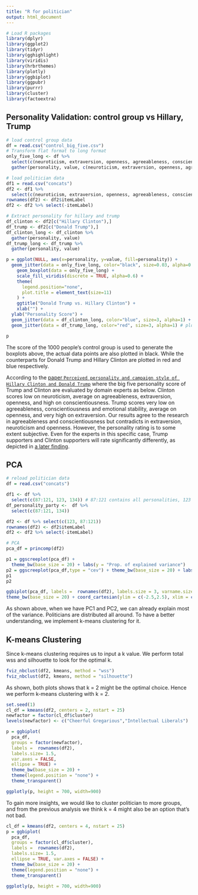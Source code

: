 ```yaml
---
title: "R for politician"
output: html_document
---
```


```r
# Load R packages
library(dplyr)
library(ggplot2)
library(tidyr)
library(gghighlight)
library(viridis)
library(hrbrthemes)
library(plotly)
library(ggbiplot)
library(ggpubr)
library(purrr)
library(cluster)
library(factoextra)
```

## Personality Validation: control group vs Hillary, Trump
```r
# load control group data
df = read.csv("control_big_five.csv")
# Transform flat format to long format
only_five_long <- df %>% 
  select(c(neuroticism, extraversion, openness, agreeableness, conscientiousness)) %>% 
  gather(personality, value, c(neuroticism, extraversion, openness, agreeableness, conscientiousness)) 

# load politician data
df1 = read.csv("concats")
df2 <- df1 %>% 
  select(c(neuroticism, extraversion, openness, agreeableness, conscientiousness,itemLabel))
rownames(df2) <- df2$itemLabel
df2 <- df2 %>% select(-itemLabel)

# Extract personality for hillary and trump
df_clinton <- df2[c("Hillary Clinton"),]
df_trump <- df2[c("Donald Trump"),]
df_clinton_long <- df_clinton %>% 
  gather(personality, value)
df_trump_long <- df_trump %>% 
  gather(personality, value)

p = ggplot(NULL, aes(x=personality, y=value, fill=personality)) +
  geom_jitter(data = only_five_long, color="black", size=0.03, alpha=0.1) +
    geom_boxplot(data = only_five_long) +
    scale_fill_viridis(discrete = TRUE, alpha=0.6) +
    theme(
      legend.position="none",
      plot.title = element_text(size=11)
    ) +
    ggtitle("Donald Trump vs. Hillary Clinton") +
    xlab("") + 
  ylab("Personality Score") +
  geom_jitter(data = df_clinton_long, color="blue", size=3, alpha=1) + # plot hillary point
  geom_jitter(data = df_trump_long, color="red", size=3, alpha=1) # plot trump point

p
```

The score of the 1000 people's control group is used to generate the boxplots above, the actual data points are also plotted in black. While the counterparts for Donald Trump and Hillary Clinton are plotted in red and blue respectively.

According to the [paper `Perceived personality and campaign style of Hillary Clinton and Donald Trump`](https://www.sciencedirect.com/science/article/pii/S0191886917305688?casa_token=1aBX0HMkSQ0AAAAA:I4CHEpEfM9LRiQCrsLw1lk61IUt0MJu2RvD8L7t_PV_xBHisPnM8Z78xrEyfTpqa1Xo7ollgvM7L) where the big five personality score of Trump and Clinton are evaluated by domain experts as below. 
Clinton scores low on neuroticism, average on agreeableness, extraversion, openness, and high on conscientiousness.
Trump scores very low on agreeableness, conscientiousness and emotional stability, average on openness, and very high on extraversion.
Our results agree to the research in agreeableness and conscientiousness but contradicts in extraversion, neuroticism and openness. 
However, the personality rating is to some extent subjective. Even for the experts in this specific case, Trump supporters and Clinton supporters will rate significantly differently, as depicted in [a later finding](https://www.sciencedirect.com/science/article/pii/S0191886918300850).

## PCA
```r
# reload politician data
df = read.csv("concats")

df1 <- df %>% 
  select(c(87:121, 123, 134)) # 87:121 contains all personalities, 123 is name, 134 is party
df_personality_party <-  df %>% 
  select(c(87:121, 134))

df2 <- df %>% select(c(123, 87:121))
rownames(df2) <- df2$itemLabel
df2 <- df2 %>% select(-itemLabel)

# PCA
pca_df = princomp(df2)

p1 = ggscreeplot(pca_df) +
  theme_bw(base_size = 20) + labs(y = "Prop. of explained variance")
p2 = ggscreeplot(pca_df,type = "cev") + theme_bw(base_size = 20) + labs(y = " Cumulative prop. of explained variance")
p1
p2

ggbiplot(pca_df, labels =  rownames(df2), labels.size = 3, varname.size = 5) +
theme_bw(base_size = 20) + coord_cartesian(ylim = c(-2.5,2.5), xlim = c(-2.5,2.5))
```

As shown above, when we have PC1 and PC2, we can already explain most of the variance. Politicians are distributed all around. To have a better understanding, we implement k-means clustering for it.

## K-means Clustering
Since k-means clustering requires us to input a k value. We perform total wss and silhouette to look for the optimal k.

```r
fviz_nbclust(df2, kmeans, method = "wss")
fviz_nbclust(df2, kmeans, method = "silhouette")
```

As shown, both plots shows that k = 2 might be the optimal choice. Hence we perform k-means clustering with k = 2.

```r
set.seed(1)
cl_df = kmeans(df2, centers = 2, nstart = 25)
newfactor = factor(cl_df$cluster)
levels(newfactor) <- c("Cheerful Gregarious","Intellectual Liberals")

p = ggbiplot(
  pca_df,
  groups = factor(newfactor),
  labels =  rownames(df2),
  labels.size= 1.5,
  var.axes = FALSE,
  ellipse = TRUE) + 
  theme_bw(base_size = 20) +
  theme(legend.position = "none") + 
  theme_transparent() 

ggplotly(p, height = 700, width=900) 
```

To gain more insights, we would like to cluster politician to more groups, and from the previous analysis we think k = 4 might also be an option that's not bad.

```r
cl_df = kmeans(df2, centers = 4, nstart = 25)
p = ggbiplot(
  pca_df,
  groups = factor(cl_df$cluster),
  labels =  rownames(df2),
  labels.size= 1.5,
  ellipse = TRUE, var.axes = FALSE) + 
  theme_bw(base_size = 20) +
  theme(legend.position = "none") + 
  theme_transparent() 

ggplotly(p, height = 700, width=900) 
```



